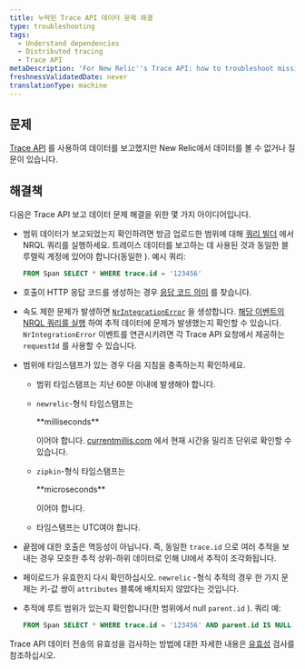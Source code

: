 ```yaml
---
title: 누락된 Trace API 데이터 문제 해결
type: troubleshooting
tags:
  - Understand dependencies
  - Distributed tracing
  - Trace API
metaDescription: 'For New Relic''s Trace API: how to troubleshoot missing trace data.'
freshnessValidatedDate: never
translationType: machine
---
```


## 문제

[Trace API](/docs/apm/distributed-tracing/trace-api/introduction-new-relic-trace-api) 를 사용하여 데이터를 보고했지만 New Relic에서 데이터를 볼 수 없거나 질문이 있습니다.

## 해결책

다음은 Trace API 보고 데이터 문제 해결을 위한 몇 가지 아이디어입니다.

* 범위 데이터가 보고되었는지 확인하려면 방금 업로드한 범위에 대해 [쿼리 빌더](https://one.newrelic.com/launcher/nr1-core.home#pane=eyJuZXJkbGV0SWQiOiJucjEtY29yZS5zZWFyY2gtcm9vdCJ9&overlay=eyJvdmVybGF5SWQiOiJ3YW5kYS1kYXRhLWV4cGxvcmF0aW9uLm5ycWwtZWRpdG9yIiwibmVyZGxldElkIjoid2FuZGEtZGF0YS1leHBsb3JhdGlvbi5kYXRhLWV4cGxvcmVyIiwiaW5pdGlhbEFjdGl2ZUludGVyZmFjZSI6Im5ycWxFZGl0b3IiLCJpbml0aWFsQWNjb3VudElkIjoxfQ==) 에서 NRQL 쿼리를 실행하세요. 트레이스 데이터를 보고하는 데 사용된 것과 동일한 블루렐릭 계정에 있어야 합니다(동일한 <InlinePopover type="licenseKey"/>). 예시 쿼리:

  ```sql
  FROM Span SELECT * WHERE trace.id = '123456'
  ```

* 호출이 HTTP 응답 코드를 생성하는 경우 [응답 코드 의미](/docs/understand-dependencies/distributed-tracing/trace-api/trace-api-general-requirements-limits#status-codes) 를 찾습니다.

* 속도 제한 문제가 발생하면 [`NrIntegrationError`](/docs/telemetry-data-platform/manage-data/nrintegrationerror) 을 생성합니다. [해당 이벤트의 NRQL 쿼리를 실행](https://one.newrelic.com/launcher/nr1-core.home?pane=eyJuZXJkbGV0SWQiOiJucjEtY29yZS5ob21lLXNjcmVlbiJ9&overlay=eyJuZXJkbGV0SWQiOiJ3YW5kYS1kYXRhLWV4cGxvcmF0aW9uLmRhdGEtZXhwbG9yZXIiLCJpbml0aWFsQWN0aXZlSW50ZXJmYWNlIjoibnJxbEVkaXRvciIsImluaXRpYWxBY2NvdW50SWQiOjI0NTkxMTUsImluaXRpYWxOcnFsVmFsdWUiOiIiLCJpbml0aWFsUXVlcmllcyI6W3siYWNjb3VudElkIjoyNDU5MTE1LCJucnFsIjoiRlJPTSBOckludGVncmF0aW9uRXJyb3Igc2VsZWN0ICogIn1dLCJpbml0aWFsQ2hhcnRTZXR0aW5ncyI6eyJjaGFydFR5cGUiOiJDSEFSVF9UQUJMRSJ9fQ==) 하여 추적 데이터에 문제가 발생했는지 확인할 수 있습니다. `NrIntegrationError` 이벤트를 연관시키려면 각 Trace API 요청에서 제공하는 `requestId` 를 사용할 수 있습니다.

* 범위에 타임스탬프가 있는 경우 다음 지침을 충족하는지 확인하세요.

  * 범위 타임스탬프는 지난 60분 이내에 발생해야 합니다.

  * `newrelic`-형식 타임스탬프는

    <DNT>
      **milliseconds**
    </DNT>

    이어야 합니다. [currentmillis.com](https://currentmillis.com) 에서 현재 시간을 밀리초 단위로 확인할 수 있습니다.

  * `zipkin`-형식 타임스탬프는

    <DNT>
      **microseconds**
    </DNT>

    이어야 합니다.

  * 타임스탬프는 UTC여야 합니다.

* 끝점에 대한 호출은 멱등성이 아닙니다. 즉, 동일한 `trace.id` 으로 여러 추적을 보내는 경우 모호한 추적 상위-하위 데이터로 인해 UI에서 추적이 조각화됩니다.

* 페이로드가 유효한지 다시 확인하십시오. `newrelic` -형식 추적의 경우 한 가지 문제는 키-값 쌍이 `attributes` 블록에 배치되지 않았다는 것입니다.

* 추적에 루트 범위가 있는지 확인합니다(한 범위에서 null `parent.id` ). 쿼리 예:

  ```sql
  FROM Span SELECT * WHERE trace.id = '123456' AND parent.id IS NULL
  ```

Trace API 데이터 전송의 유효성을 검사하는 방법에 대한 자세한 내용은 [유효성](/docs/apm/distributed-tracing/trace-api/trace-api-endpoint-requirements-limits#response-validation) 검사를 참조하십시오.
